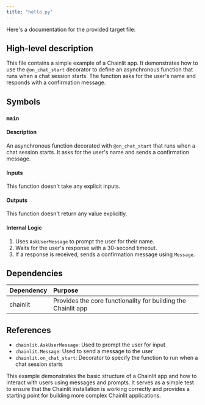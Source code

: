 ```yaml
---
title: "hello.py"
---
```


Here's a documentation for the provided target file:

## High-level description
This file contains a simple example of a Chainlit app. It demonstrates how to use the `@on_chat_start` decorator to define an asynchronous function that runs when a chat session starts. The function asks for the user's name and responds with a confirmation message.

## Symbols

### `main`
#### Description
An asynchronous function decorated with `@on_chat_start` that runs when a chat session starts. It asks for the user's name and sends a confirmation message.

#### Inputs
This function doesn't take any explicit inputs.

#### Outputs
This function doesn't return any value explicitly.

#### Internal Logic
1. Uses `AskUserMessage` to prompt the user for their name.
2. Waits for the user's response with a 30-second timeout.
3. If a response is received, sends a confirmation message using `Message`.

## Dependencies
| Dependency | Purpose |
|:-----------|:--------|
| chainlit | Provides the core functionality for building the Chainlit app |

## References
- `chainlit.AskUserMessage`: Used to prompt the user for input
- `chainlit.Message`: Used to send a message to the user
- `chainlit.on_chat_start`: Decorator to specify the function to run when a chat session starts

This example demonstrates the basic structure of a Chainlit app and how to interact with users using messages and prompts. It serves as a simple test to ensure that the Chainlit installation is working correctly and provides a starting point for building more complex Chainlit applications.